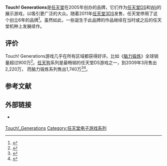 {{NoteTA
| G1=Games
}}
{{Infobox brand
| name = Touch! Generations
| image =
| type = 电子游戏
| currentowner = [[任天堂|任天堂]]
| origin = 日本
| introduced = 2005年
| discontinued = 2011年
| related =
| markets = 世界
| previousowners =
| trademarkregistrations =
| website = {{URL|http://www.touchgenerations.com/}}
}}

'''Touch! Generations'''是[[任天堂|任天堂]]在2005年创办的品牌，它们作为[[任天堂DS|任天堂DS]]和[[Wii|Wii]]的展示游戏，以吸引更广泛的大众。随着2011年[[任天堂3DS|任天堂3DS]]发售，任天堂停用了这个创立6年的品牌<ref name="TouchGenIwataAsks">{{cite web|url=http://www.nintendo.co.uk/NOE/en_GB/news/iwata/iwata_asks_-_nintendo_3ds_30756_30757.html?topic=9#top|title=Iwata Asks: Nintendo 3DS|page=10|quote='''Iwata:'''But we decided that, whereas before we had established a Touch! Generations brand, created special corners in shops and used a special logo, the company has decided not to use this brand name for Nintendo 3DS|date=2011-01-20|accessdate=2011-01-20}}{{dead link|date=2017年11月 |bot=InternetArchiveBot |fix-attempted=yes }}</ref>。虽然如此，一些诞生于此品牌的作品继续在当时或之后的任天堂机种上发展续作。

== 评价 ==

Touch! Generations游戏几乎在所有区域都获得好评。比如《[[東北大學未來科學技術共同研究中心川島隆太教授監修_大人的DS腦力鍛鍊|脑力锻炼]]》全球销量超过900万<ref name="071026e">{{cite web | url=http://www.nintendo.co.jp/ir/pdf/2007/071026e.pdf#page=6 | title=Financial Results Briefing for the Six-Month Period Ending September 2007 | publisher=[[Nintendo|Nintendo]] | date=2007-10-26 | accessdate=2007-10-26 | pages=6 | archive-date=2009-03-04 | archive-url=https://web.archive.org/web/20090304083244/http://www.nintendo.co.jp/ir/pdf/2007/071026e.pdf#page=6 | dead-url=no }}</ref>。[[任天狗|任天狗]]系列是最畅销的任天堂DS游戏之一，到2009年3月售出2,220万， 而脑力锻炼系列售出1,740万<ref>{{Cite web|title=1UP Nintendogs News: Miyamoto Hints at a Cat-Based Game|last=Watts|first=Steve|url=http://www.1up.com/do/newsStory?cId=3176754|publisher=[[UGO_Networks|UGO Entertainment]]|date=2009-11-03|accessdate=2009-01-22|archive-date=2012-07-31|archive-url=https://archive.is/20120731100200/http://www.1up.com/do/newsStory?cId=3176754|dead-url=yes}}</ref><ref>{{Cite web|title=Lifetime Wii, DS Software Sales Data Show Impressive Numbers|author=1UP Staff|url=http://www.1up.com/do/newsStory?cId=3174148|publisher=[[UGO_Networks|UGO Entertainment]]|date=2009-05-09|accessdate=2009-01-22|archive-date=2012-07-31|archive-url=https://archive.is/20120731082112/http://www.1up.com/do/newsStory?cId=3174148|dead-url=yes}}</ref>。

== 参考文献==
{{Reflist}}

== 外部链接 ==

* {{Official website|http://www.touchgenerations.com}} {{en icon}}

{{任天堂DS家族}}
{{Wii}}
{{任天堂游戏系列}}

[[Category:Touch!_Generations|]]
[[Category:任天堂电子游戏系列|Category:任天堂电子游戏系列]]

{{Nintendo-stub}}